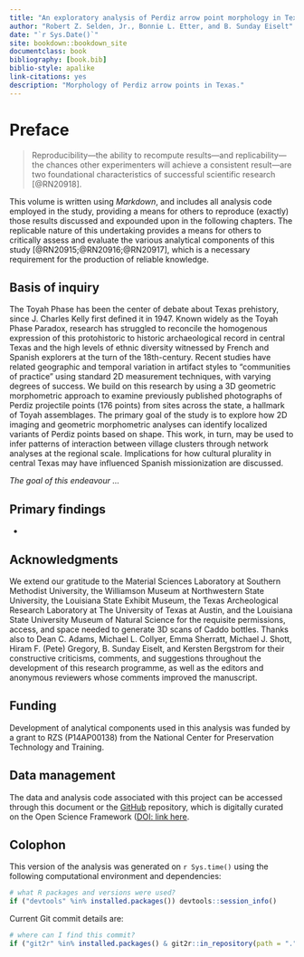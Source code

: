 ```yaml
--- 
title: "An exploratory analysis of Perdiz arrow point morphology in Texas"
author: "Robert Z. Selden, Jr., Bonnie L. Etter, and B. Sunday Eiselt"
date: "`r Sys.Date()`"
site: bookdown::bookdown_site
documentclass: book
bibliography: [book.bib]
biblio-style: apalike
link-citations: yes
description: "Morphology of Perdiz arrow points in Texas."
---
```



# Preface {-}

>Reproducibility---the ability to recompute results---and replicability---the chances other experimenters will achieve a consistent result---are two foundational characteristics of successful scientific research [@RN20918].

This volume is written using _Markdown_, and includes all analysis code employed in the study, providing a means for others to reproduce (exactly) those results discussed and expounded upon in the following chapters. The replicable nature of this undertaking provides a means for others to critically assess and evaluate the various analytical components of this study [@RN20915;@RN20916;@RN20917], which is a necessary requirement for the production of reliable knowledge.

## Basis of inquiry

The Toyah Phase has been the center of debate about Texas prehistory, since J. Charles Kelly first defined it in 1947. Known widely as the Toyah Phase Paradox, research has struggled to reconcile the homogenous expression of this protohistoric to historic archaeological record in central Texas and the high levels of ethnic diversity witnessed by French and Spanish explorers at the turn of the 18th-century. Recent studies have related geographic and temporal variation in artifact styles to “communities of practice” using standard 2D measurement techniques, with varying degrees of success. We build on this research by using a 3D geometric morphometric approach to examine previously published photographs of Perdiz projectile points (176 points) from sites across the state, a hallmark of Toyah assemblages. The primary goal of the study is to explore how 2D imaging and geometric morphometric analyses can identify localized variants of Perdiz points based on shape. This work, in turn, may be used to infer patterns of interaction between village clusters through network analyses at the regional scale. Implications for how cultural plurality in central Texas may have influenced Spanish missionization are discussed.

_The goal of this endeavour ..._

## Primary findings

* 

## Acknowledgments

We extend our gratitude to the Material Sciences Laboratory at Southern Methodist University, the Williamson Museum at Northwestern State University, the Louisiana State Exhibit Museum, the Texas Archeological Research Laboratory at The University of Texas at Austin, and the Louisiana State University Museum of Natural Science for the requisite permissions, access, and space needed to generate 3D scans of Caddo bottles. Thanks also to Dean C. Adams, Michael L. Collyer, Emma Sherratt, Michael J. Shott, Hiram F. (Pete) Gregory, B. Sunday Eiselt, and Kersten Bergstrom for their constructive criticisms, comments, and suggestions throughout the development of this research programme, as well as the editors and anonymous reviewers whose comments improved the manuscript. 

## Funding

Development of analytical components used in this analysis was funded by a grant to RZS (P14AP00138) from the National Center for Preservation Technology and Training.

## Data management

The data and analysis code associated with this project can be accessed through this document or the [GitHub](https://github.com/aksel-blaise/texas.perdiz) repository, which is digitally curated on the Open Science Framework ([DOI: link here](https://github.com/aksel-blaise/texas.perdiz).

## Colophon

This version of the analysis was generated on `r Sys.time()` using the following computational environment and dependencies: 

```r
# what R packages and versions were used?
if ("devtools" %in% installed.packages()) devtools::session_info()
```

Current Git commit details are:

```r
# where can I find this commit? 
if ("git2r" %in% installed.packages() & git2r::in_repository(path = ".")) git2r::repository(here::here())  
```

